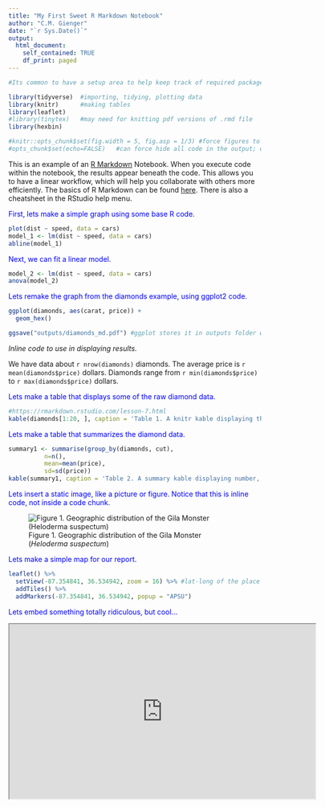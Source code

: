 ```yaml
---
title: "My First Sweet R Markdown Notebook"
author: "C.M. Gienger"
date: "`r Sys.Date()`"
output:
  html_document:
    self_contained: TRUE
    df_print: paged
---
```


```r
#Its common to have a setup area to help keep track of required packages and formatting options

library(tidyverse)  #importing, tidying, plotting data
library(knitr)      #making tables
library(leaflet)
#library(tinytex)   #may need for knitting pdf versions of .rmd file
library(hexbin)

#knitr::opts_chunk$set(fig.width = 5, fig.asp = 1/3) #force figures to be a certain size and aspect ratio
#opts_chunk$set(echo=FALSE)   #can force hide all code in the output; disables 'code folding'
```

This is an example of an [R Markdown](http://rmarkdown.rstudio.com) Notebook. When you execute code within the notebook, the results appear beneath the code. This allows you to have a linear workflow, which will help you collaborate with others more efficiently. The basics of R Markdown can be found [here](https://r4ds.had.co.nz/r-markdown.html). There is also a cheatsheet in the RStudio help menu.

[First, lets make a simple graph using some base R code.]{style="color:blue"}

```r
plot(dist ~ speed, data = cars)
model_1 <- lm(dist ~ speed, data = cars)
abline(model_1)

```

[Next, we can fit a linear model.]{style="color:blue"}

```r
model_2 <- lm(dist ~ speed, data = cars)
anova(model_2)
```

[Lets remake the graph from the diamonds example, using ggplot2 code.]{style="color:blue"}

```r
ggplot(diamonds, aes(carat, price)) +
  geom_hex()

ggsave("outputs/diamonds_md.pdf") #ggplot stores it in outputs folder we created previously
```

*Inline code to use in displaying results.*

We have data about `r nrow(diamonds)` diamonds. The average price is `r mean(diamonds$price)` dollars. Diamonds range from `r min(diamonds$price)` to `r max(diamonds$price)` dollars.

[Lets make a table that displays some of the raw diamond data.]{style="color:blue"}

```r
#https://rmarkdown.rstudio.com/lesson-7.html
kable(diamonds[1:20, ], caption = 'Table 1. A knitr kable displaying the first 20 diamonds in the data set.')
```

[Lets make a table that summarizes the diamond data.]{style="color:blue"}

```r
summary1 <- summarise(group_by(diamonds, cut),
          n=n(), 
          mean=mean(price),
          sd=sd(price))  
kable(summary1, caption = 'Table 2. A summary kable displaying number, mean, and standard deviation for each of five cuts of diamond.', digits = c(0, 0, 1, 1))
```

[Lets insert a static image, like a picture or figure. Notice that this is inline code, not inside a code chunk.]{style="color:blue"}

![Figure 1. Geographic distribution of the Gila Monster (*Heloderma suspectum*)](images/gila_range_map.jpg)

[Lets make a simple map for our report.]{style="color:blue"}

```r
leaflet() %>%
  setView(-87.354841, 36.534942, zoom = 16) %>% #lat-long of the place of interest
  addTiles() %>%
  addMarkers(-87.354841, 36.534942, popup = "APSU")
```

[Lets embed something totally ridiculous, but cool...]{style="color:blue"}

<iframe width="610" height="348" src="https://www.youtube.com/embed/8RXYN0DnYeU" data-external= "1" > </iframe>

